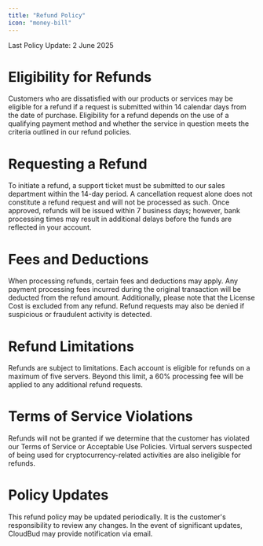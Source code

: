 ```yaml
---
title: "Refund Policy"
icon: "money-bill"
---
```


<Note>
  Last Policy Update: 2 June 2025
</Note>

# **Eligibility for Refunds**

Customers who are dissatisfied with our products or services may be eligible for a refund if a request is submitted within 14 calendar days from the date of purchase. Eligibility for a refund depends on the use of a qualifying payment method and whether the service in question meets the criteria outlined in our refund policies.

# **Requesting a Refund**

To initiate a refund, a support ticket must be submitted to our sales department within the 14-day period. A cancellation request alone does not constitute a refund request and will not be processed as such. Once approved, refunds will be issued within 7 business days; however, bank processing times may result in additional delays before the funds are reflected in your account.

# **Fees and Deductions**

When processing refunds, certain fees and deductions may apply. Any payment processing fees incurred during the original transaction will be deducted from the refund amount. Additionally, please note that the License Cost is excluded from any refund. Refund requests may also be denied if suspicious or fraudulent activity is detected.

# **Refund** **Limitations**

Refunds are subject to limitations. Each account is eligible for refunds on a maximum of five servers. Beyond this limit, a 60% processing fee will be applied to any additional refund requests.

# **Terms of Service Violations**

Refunds will not be granted if we determine that the customer has violated our Terms of Service or Acceptable Use Policies. Virtual servers suspected of being used for cryptocurrency-related activities are also ineligible for refunds.

# **Policy Updates**

This refund policy may be updated periodically. It is the customer's responsibility to review any changes. In the event of significant updates, CloudBud may provide notification via email.